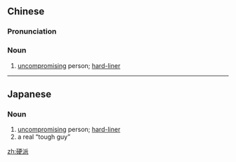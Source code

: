 ==Chinese==
{{zh-forms}}

===Pronunciation===
{{zh-pron
|m=yìngpài
|cat=n
}}

===Noun===
{{zh-noun}}

# [[uncompromising]] person; [[hard-liner]]

----

==Japanese==
{{ja-kanjitab|こう|は|yomi=on}}

===Noun===
{{ja-noun|こうは|hhira=かうは}}

# [[uncompromising]] person; [[hard-liner]]
# a real “tough guy”

[[zh:硬派]]
